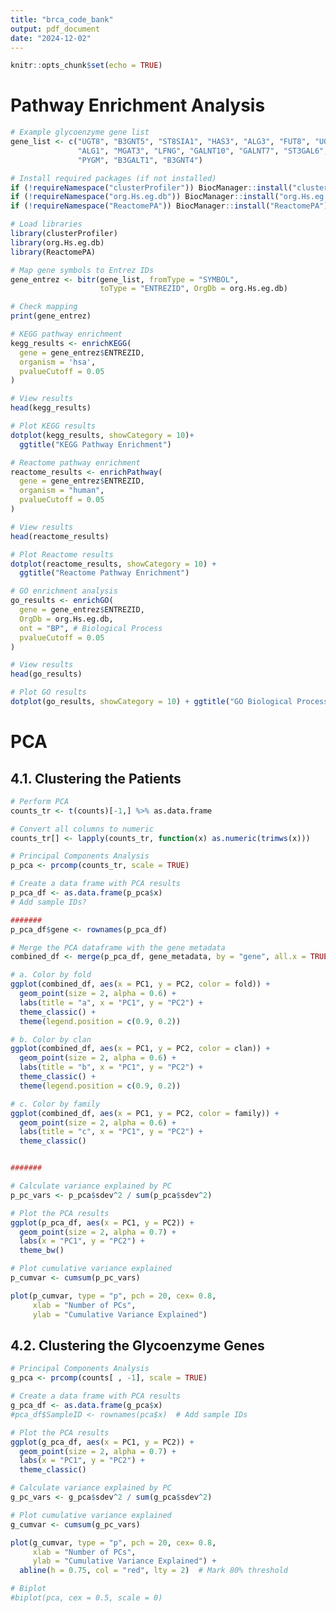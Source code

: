 ```yaml
---
title: "brca_code_bank"
output: pdf_document
date: "2024-12-02"
---
```


```r
knitr::opts_chunk$set(echo = TRUE)
```

# Pathway Enrichment Analysis

```r
# Example glycoenzyme gene list
gene_list <- c("UGT8", "B3GNT5", "ST8SIA1", "HAS3", "ALG3", "FUT8", "UGCG", 
               "ALG1", "MGAT3", "LFNG", "GALNT10", "GALNT7", "ST3GAL6", 
               "PYGM", "B3GALT1", "B3GNT4")

# Install required packages (if not installed)
if (!requireNamespace("clusterProfiler")) BiocManager::install("clusterProfiler")
if (!requireNamespace("org.Hs.eg.db")) BiocManager::install("org.Hs.eg.db")
if (!requireNamespace("ReactomePA")) BiocManager::install("ReactomePA")

# Load libraries
library(clusterProfiler)
library(org.Hs.eg.db)
library(ReactomePA)

# Map gene symbols to Entrez IDs
gene_entrez <- bitr(gene_list, fromType = "SYMBOL",
                    toType = "ENTREZID", OrgDb = org.Hs.eg.db)

# Check mapping
print(gene_entrez)

# KEGG pathway enrichment
kegg_results <- enrichKEGG(
  gene = gene_entrez$ENTREZID,
  organism = 'hsa',
  pvalueCutoff = 0.05
)

# View results
head(kegg_results)

# Plot KEGG results
dotplot(kegg_results, showCategory = 10)+
  ggtitle("KEGG Pathway Enrichment")

# Reactome pathway enrichment
reactome_results <- enrichPathway(
  gene = gene_entrez$ENTREZID,
  organism = "human",
  pvalueCutoff = 0.05
)

# View results
head(reactome_results)

# Plot Reactome results
dotplot(reactome_results, showCategory = 10) +
  ggtitle("Reactome Pathway Enrichment")

# GO enrichment analysis
go_results <- enrichGO(
  gene = gene_entrez$ENTREZID,
  OrgDb = org.Hs.eg.db,
  ont = "BP", # Biological Process
  pvalueCutoff = 0.05
)

# View results
head(go_results)

# Plot GO results
dotplot(go_results, showCategory = 10) + ggtitle("GO Biological Processes")


```

# PCA

## 4.1. Clustering the Patients

```r
# Perform PCA
counts_tr <- t(counts)[-1,] %>% as.data.frame

# Convert all columns to numeric
counts_tr[] <- lapply(counts_tr, function(x) as.numeric(trimws(x)))

# Principal Components Analysis
p_pca <- prcomp(counts_tr, scale = TRUE)

# Create a data frame with PCA results
p_pca_df <- as.data.frame(p_pca$x)
# Add sample IDs?

#######
p_pca_df$gene <- rownames(p_pca_df)

# Merge the PCA dataframe with the gene metadata
combined_df <- merge(p_pca_df, gene_metadata, by = "gene", all.x = TRUE)

# a. Color by fold
ggplot(combined_df, aes(x = PC1, y = PC2, color = fold)) +
  geom_point(size = 2, alpha = 0.6) +
  labs(title = "a", x = "PC1", y = "PC2") +
  theme_classic() +
  theme(legend.position = c(0.9, 0.2))

# b. Color by clan
ggplot(combined_df, aes(x = PC1, y = PC2, color = clan)) +
  geom_point(size = 2, alpha = 0.6) +
  labs(title = "b", x = "PC1", y = "PC2") +
  theme_classic() +
  theme(legend.position = c(0.9, 0.2))

# c. Color by family
ggplot(combined_df, aes(x = PC1, y = PC2, color = family)) +
  geom_point(size = 2, alpha = 0.6) +
  labs(title = "c", x = "PC1", y = "PC2") +
  theme_classic()


#######

# Calculate variance explained by PC
p_pc_vars <- p_pca$sdev^2 / sum(p_pca$sdev^2)

# Plot the PCA results
ggplot(p_pca_df, aes(x = PC1, y = PC2)) +
  geom_point(size = 2, alpha = 0.7) +
  labs(x = "PC1", y = "PC2") +
  theme_bw()

# Plot cumulative variance explained
p_cumvar <- cumsum(p_pc_vars)

plot(p_cumvar, type = "p", pch = 20, cex= 0.8,
     xlab = "Number of PCs",
     ylab = "Cumulative Variance Explained")

```

## 4.2. Clustering the Glycoenzyme Genes

```r
# Principal Components Analysis
g_pca <- prcomp(counts[ , -1], scale = TRUE)

# Create a data frame with PCA results
g_pca_df <- as.data.frame(g_pca$x)
#pca_df$SampleID <- rownames(pca$x)  # Add sample IDs

# Plot the PCA results
ggplot(g_pca_df, aes(x = PC1, y = PC2)) +
  geom_point(size = 2, alpha = 0.7) +
  labs(x = "PC1", y = "PC2") +
  theme_classic()

# Calculate variance explained by PC
g_pc_vars <- g_pca$sdev^2 / sum(g_pca$sdev^2)

# Plot cumulative variance explained
g_cumvar <- cumsum(g_pc_vars)

plot(g_cumvar, type = "p", pch = 20, cex= 0.8,
     xlab = "Number of PCs",
     ylab = "Cumulative Variance Explained") +
  abline(h = 0.75, col = "red", lty = 2)  # Mark 80% threshold

# Biplot
#biplot(pca, cex = 0.5, scale = 0)

```

